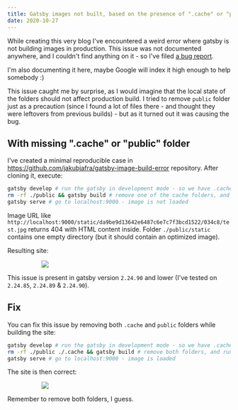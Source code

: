 ```yaml
---
title: Gatsby images not built, based on the presence of ".cache" or "public" folders
date: 2020-10-27
---
```


While creating this very blog I've encountered a weird error where gatsby is not building images in
production. This issue was not documented anywhere, and I couldn't find anything on it - so I've
filed [a bug report](https://github.com/gatsbyjs/gatsby/discussions/27691).

I'm also documenting it here, maybe Google will index it high enough to help somebody :)

This issue caught me by surprise, as I would imagine that the local state of the folders should not
affect production build. I tried to remove `public` folder just as a precaution (since I found a lot
of files there - and thought they were leftovers from previous builds) - but as it turned out it was
causing the bug.

## With missing ".cache" or "public" folder

I've created a minimal reproducible case in https://github.com/jakubjafra/gatsby-image-build-error
repository. After cloning it, execute:

```bash
gatsby develop # run the gatsby in development mode - so we have .cache & public folders
rm -rf ./public && gatsby build # remove one of the cache folders, and run gatsby build
gatsby serve # go to localhost:9000 - image is not loaded
```

Image URL like `http://localhost:9000/static/da9be9d13642e6487c6e7c7f3bcd1522/034c8/test.jpg`
returns 404 with HTML content inside. Folder `./public/static` contains one empty directory (but it
should contain an optimized image).

Resulting site:

<div style="width: 350px; margin: auto;">
  <img src="./error.png" />
</div>

This issue is present in gatsby version `2.24.90` and lower (I've tested on `2.24.85`, `2.24.89` &
`2.24.90`).

## Fix

You can fix this issue by removing both `.cache` and `public` folders while building the site:

```bash
gatsby develop # run the gatsby in development mode - so we have .cache & public folders
rm -rf ./public ./.cache && gatsby build # remove both folders, and run gatsby build
gatsby serve # go to localhost:9000 - image is loaded
```

The site is then correct:

<div style="width: 350px; margin: auto;">
  <img src="./correct.png" />
</div>

Remember to remove both folders, I guess.
